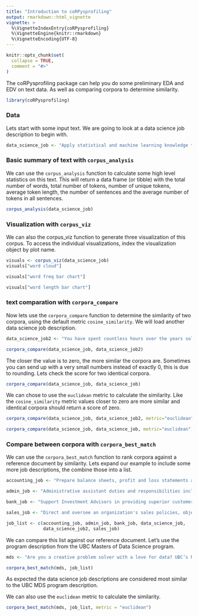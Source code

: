 ```yaml
---
title: "Introduction to coRPysprofiling"
output: rmarkdown::html_vignette
vignette: >
  %\VignetteIndexEntry{coRPysprofiling}
  %\VignetteEngine{knitr::rmarkdown}
  %\VignetteEncoding{UTF-8}
---
```


```r
knitr::opts_chunk$set(
  collapse = TRUE,
  comment = "#>"
)
```

The coRPysprofiling package can help you do some preliminary EDA and EDV on text data.  As well as comparing corpora to determine similarity.

```r
library(coRPysprofiling)
```

### Data

Lets start with some input text.  We are going to look at a data science job description to begin with.

```r
data_science_job <- "Apply statistical and machine learning knowledge to specific business problems and data. Develop initiatives to assist Engineering, Logistics, and Mechanical teams in a number of highly technical areas. Use data science techniques to find data patterns, anomalies, and optimization opportunities. Interpret, translate, and communicate analytical findings to business stakeholders. Tackle and solve complex analytical problems using quantitative approaches. Collaborate to implement data best practices through the Data Lab, Data Hub, and Data Lake teams. Work in an agile environment including regular meetings, sprints, Kanban, etc."
```

### Basic summary of text with `corpus_analysis`

We can use the `corpus_analysis` function to calculate some high level statistics on this text.  This will return a data frame (or tibble) with the total number of words, total number of tokens, number of unique tokens, average token length, the number of sentences and the average number of tokens in all sentences.

```r
corpus_analysis(data_science_job)
```

### Visualization with `corpus_viz`

We can also the corpus_viz function to generate three visualization of this corpus.  To access the individual visualizations, index the visualization object by plot name.

```r
visuals <- corpus_viz(data_science_job)
visuals["word cloud"]
```

```r
visuals["word freq bar chart"]
```

```r
visuals["word length bar chart"]
```

### text comparation with `corpora_compare`

Now lets use the `corpora_compare` function to determine the similarity of two corpora, using the default metric `cosine_similarity`.  We will load another data science job description.

```r
data_science_job2 <- "You have spent countless hours over the years solving hard problems in mathematics, statistics and computer science. You thrive on extracting useful information from large messy data sets. You know that a data set that satisfies all the requirements of a specific statistical procedure is a rarity indeed – and you know what to do about it. You have followed your passion for all things quantitative and are turning it into your profession. At ThinkingCapital we encourage everyone to trust themselves, stop holding back and use your acquired knowledge to influence your future. Everyone in the team is an integral contributor to our products, working with our customers to collaborate and design the best solutions. Our open work culture provides the opportunity for you to contribute to all aspects of our business: customer engagement, product ownership, software, QA, devops and 24/7 cloud service deployment. As a key member of our team your passion for data will help us design, develop and deploy our integrated cloud services that help small businesses succeed." 

corpora_compare(data_science_job, data_science_job2)
```

The closer the value is to zero, the more similar the corpora are.  Sometimes you can send up with a very small numbers instead of exactly 0, this is due to rounding.  Lets check the score for two identical corpora. 

```r
corpora_compare(data_science_job, data_science_job)
```

We can chose to use the `euclidean` metric to calculate the similarity. Like the `cosine_similarity` metric values closer to zero are more similar and identical corpora should return a score of zero.

```r
corpora_compare(data_science_job, data_science_job2, metric="euclidean")
```

```r
corpora_compare(data_science_job, data_science_job, metric="euclidean")
```

### Compare between corpora with `corpora_best_match`

We can use the `corpora_best_match` function to rank corpora against a reference document by similarity.  Lets expand our example to include some more job descriptions, the combine those into a list. 

```r
accounting_job <- "Prepare balance sheets, profit and loss statements and other financial reports. Responsibilities also include analyzing trends, costs, revenues, financial commitments and obligations incurred to predict future revenues and expenses. Reports organization's finances to management and offers suggestions about resource utilization, tax strategies and assumptions underlying budget forecasts.May require a bachelor's degree in area of specialty and 2-4 years of experience in the field or in a related area. Familiar with standard concepts, practices and procedures within a particular field. Rely on experience and judgment to plan and accomplish goals. Perform a variety of tasks. Work under general supervision. A certain degree of creativity and latitude is required. Typically reports to a supervisor or manager."

admin_job <- "Administrative assistant duties and responsibilities include providing administrative support to ensure efficient operation of the office. Supports managers and employees through a variety of tasks related to organization and communication. Responsible for confidential and time sensitive material. Familiar with a variety of the field's concepts, practices and procedures. Ability to effectively communicate via phone and email ensuring that all Administrative Assistant duties are completed accurately and delivered with high quality and in a timely manner. May direct and lead the work of others. Rely on experience and judgment to plan and accomplish goals and a wide degree of creativity and latitude is expected. Typically reports to a manager or head of a unit/department."

bank_job <- "Support Investment Advisors in providing superior customer service and be available to meet client requests. Ensure effective communication between all parties (clients, advisors, internal and external agents). The candidate needs to be able to identify all risks inherent to the Wealth Management sector's activities"

sales_job <- "Direct and oversee an organization's sales policies, objectives and initiatives. Set short- and long-term sales strategies and evaluate effectiveness of current sales programs. Recommend product or service enhancements to improve customer satisfaction and sales potential. Familiar with a variety of the field's concepts, practices and procedures. Rely on extensive experience and judgment to plan and accomplish goals. Lead and direct the work of others. A wide degree of creativity and latitude is expected. Typically reports to top management. The successful candidate will understand what motivates customers to buy and know how to tap into those needs and desires in an effective way."

job_list <- c(accounting_job, admin_job, bank_job, data_science_job,
              data_science_job2, sales_job)
```

We can compare this list against our reference document. Let's use the program description from the UBC Masters of Data Science program. 

```r
mds <- "Are you a creative problem solver with a love for data? UBC’s Master of Data Science was designed for you. Developed to give students a fast track to a great career, the program is helping to meet a growing need by producing skilled professionals who can turn data into knowledge. Utilizing descriptive and prescriptive techniques, students extract and analyze data from both unstructured and structured forms, uncover insights, and learn to effectively communicate their results with stakeholders. Graduates are highly trained, qualified data scientists who can help businesses and organizations, across all domains, improve strategy, products, services, health, safety, and so much more by translating their findings into solutions that enable and inform action."

corpora_best_match(mds, job_list)
```

As expected the data science job descriptions are considered most similar to the UBC MDS program description. 

We can also use the `euclidean` metric to calculate the similarity.

```r
corpora_best_match(mds, job_list, metric = "euclidean")
```



